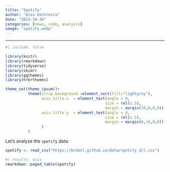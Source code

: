 ```yaml
---
title: "Spotify"
author: "Alex Ventresca"
date: "2023-10-30"
categories: [news, code, analysis]
image: "spotify.webp"
---
```



---
```r
#| include: false

library(knitr)
library(rmarkdown)
library(tidyverse)
library(skimr)
library(ggthemes)
library(hrbrthemes)

theme_set(theme_ipsum()+
          theme(strip.background =element_rect(fill="lightgray"),
                axis.title.x  = element_text(angle = 0,
                                            size = rel(1.5),
                                            margin = margin(10,0,0,0)),
                axis.title.y  = element_text(angle = 0,
                                            size = rel(1.5),
                                            margin = margin(0,10,0,0))
                )
          )
```

Let's analyze the `spotify` data:

```r
spotify <- read_csv("https://bcdanl.github.io/data/spotify_all.csv")
```


```r
#| results: asis
rmarkdown::paged_table(spotify) 
```


